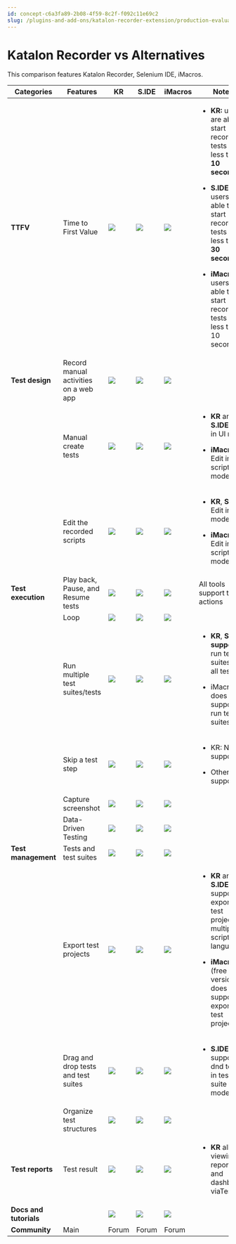 ```yaml
---
id: concept-c6a3fa89-2b08-4f59-8c2f-f092c11e69c2
slug: /plugins-and-add-ons/katalon-recorder-extension/production-evaluation-center/katalon-recorder-vs-alternatives
---
```


# Katalon Recorder vs Alternatives

This comparison features Katalon Recorder, Selenium IDE, iMacros.

<table><tr><th><strong>Categories</strong></th><th><strong>Features</strong></th><th><strong>KR</strong></th><th><strong>S.IDE</strong></th><th><strong>iMacros</strong></th><th><strong>Notes</strong></th></tr><tbody><tr><td><strong>TTFV</strong></td><td>Time to First Value</td><td><img src="https://raw.githubusercontent.com/katalon-studio/docs-images/master/katalon-recorder/docs/jtbd/katalon-recorder-vs-selenium-ide/image1.png" /></td><td><img src="https://raw.githubusercontent.com/katalon-studio/docs-images/master/katalon-recorder/docs/jtbd/katalon-recorder-vs-selenium-ide/image2.png" /></td><td><img src="https://raw.githubusercontent.com/katalon-studio/docs-images/master/katalon-recorder/docs/jtbd/katalon-recorder-vs-selenium-ide/image1.png" /></td><td><ul><li><p><strong>KR:</strong> users are able to start recording tests in less than <strong>10 seconds</strong></p></li><li><p><strong>S.IDE:</strong> users are able to start recording tests in less then <strong>30 seconds</strong></p></li><li><p><strong>iMacros:</strong> users are able to start recording tests in less than 10 seconds</p></li></ul></td></tr><tr><td><strong>Test design</strong></td><td>Record manual activities on a web app</td><td><img src="https://raw.githubusercontent.com/katalon-studio/docs-images/master/katalon-recorder/docs/jtbd/katalon-recorder-vs-selenium-ide/image1.png" /></td><td><img src="https://raw.githubusercontent.com/katalon-studio/docs-images/master/katalon-recorder/docs/jtbd/katalon-recorder-vs-selenium-ide/image1.png" /></td><td><img src="https://raw.githubusercontent.com/katalon-studio/docs-images/master/katalon-recorder/docs/jtbd/katalon-recorder-vs-selenium-ide/image1.png" /></td><td> </td></tr><tr><td> </td><td>Manual create tests</td><td><img src="https://raw.githubusercontent.com/katalon-studio/docs-images/master/katalon-recorder/docs/jtbd/katalon-recorder-vs-selenium-ide/image1.png" /></td><td><img src="https://raw.githubusercontent.com/katalon-studio/docs-images/master/katalon-recorder/docs/jtbd/katalon-recorder-vs-selenium-ide/image1.png" /></td><td><img src="https://raw.githubusercontent.com/katalon-studio/docs-images/master/katalon-recorder/docs/jtbd/katalon-recorder-vs-selenium-ide/image1.png" /></td><td><ul><li><p><strong>KR</strong> and <strong>S.IDE</strong>: Edit in UI mode</p></li><li><p><strong>iMacros</strong>: Edit in scripting mode</p></li></ul></td></tr><tr><td> </td><td>Edit the recorded scripts</td><td><img src="https://raw.githubusercontent.com/katalon-studio/docs-images/master/katalon-recorder/docs/jtbd/katalon-recorder-vs-selenium-ide/image1.png" /></td><td><img src="https://raw.githubusercontent.com/katalon-studio/docs-images/master/katalon-recorder/docs/jtbd/katalon-recorder-vs-selenium-ide/image1.png" /></td><td><img src="https://raw.githubusercontent.com/katalon-studio/docs-images/master/katalon-recorder/docs/jtbd/katalon-recorder-vs-selenium-ide/image1.png" /></td><td><ul><li><p><strong>KR</strong>, <strong>S.IDE</strong>: Edit in UI mode</p></li><li><p><strong>iMacros</strong>: Edit in scripting mode</p></li></ul></td></tr><tr><td><strong>Test execution</strong></td><td>Play back, Pause, and Resume tests</td><td><img src="https://raw.githubusercontent.com/katalon-studio/docs-images/master/katalon-recorder/docs/jtbd/katalon-recorder-vs-selenium-ide/image1.png" /></td><td><img src="https://raw.githubusercontent.com/katalon-studio/docs-images/master/katalon-recorder/docs/jtbd/katalon-recorder-vs-selenium-ide/image1.png" /></td><td><img src="https://raw.githubusercontent.com/katalon-studio/docs-images/master/katalon-recorder/docs/jtbd/katalon-recorder-vs-selenium-ide/image1.png" /></td><td>All tools support these actions</td></tr><tr><td> </td><td>Loop</td><td><img src="https://raw.githubusercontent.com/katalon-studio/docs-images/master/katalon-recorder/docs/jtbd/katalon-recorder-vs-selenium-ide/image1.png" /></td><td><img src="https://raw.githubusercontent.com/katalon-studio/docs-images/master/katalon-recorder/docs/jtbd/katalon-recorder-vs-selenium-ide/image1.png" /></td><td><img src="https://raw.githubusercontent.com/katalon-studio/docs-images/master/katalon-recorder/docs/jtbd/katalon-recorder-vs-selenium-ide/image1.png" /></td><td> </td></tr><tr><td> </td><td>Run multiple test suites/tests</td><td><img src="https://raw.githubusercontent.com/katalon-studio/docs-images/master/katalon-recorder/docs/jtbd/katalon-recorder-vs-selenium-ide/image1.png" /></td><td><img src="https://raw.githubusercontent.com/katalon-studio/docs-images/master/katalon-recorder/docs/jtbd/katalon-recorder-vs-selenium-ide/image1.png" /></td><td><img src="https://raw.githubusercontent.com/katalon-studio/docs-images/master/katalon-recorder/docs/jtbd/katalon-recorder-vs-selenium-ide/image3.png" /></td><td><ul><li><p><strong>KR</strong>, <strong>S.IDE</strong> <strong>support</strong> run test suites and all tests</p></li><li><p>iMacros does not support run test suites</p></li></ul></td></tr><tr><td> </td><td>Skip a test step</td><td><img src="https://raw.githubusercontent.com/katalon-studio/docs-images/master/katalon-recorder/docs/jtbd/katalon-recorder-vs-selenium-ide/image3.png" /></td><td><img src="https://raw.githubusercontent.com/katalon-studio/docs-images/master/katalon-recorder/docs/jtbd/katalon-recorder-vs-selenium-ide/image1.png" /></td><td><img src="https://raw.githubusercontent.com/katalon-studio/docs-images/master/katalon-recorder/docs/jtbd/katalon-recorder-vs-selenium-ide/image1.png" /></td><td><ul><li><p>KR: Not support</p></li><li><p>Others: support</p></li></ul></td></tr><tr><td> </td><td>Capture screenshot</td><td><img src="https://raw.githubusercontent.com/katalon-studio/docs-images/master/katalon-recorder/docs/jtbd/katalon-recorder-vs-selenium-ide/image1.png" /></td><td><img src="https://raw.githubusercontent.com/katalon-studio/docs-images/master/katalon-recorder/docs/jtbd/katalon-recorder-vs-selenium-ide/image3.png" /></td><td><img src="https://raw.githubusercontent.com/katalon-studio/docs-images/master/katalon-recorder/docs/jtbd/katalon-recorder-vs-selenium-ide/image3.png" /></td><td> </td></tr><tr><td> </td><td>Data-Driven Testing</td><td><img src="https://raw.githubusercontent.com/katalon-studio/docs-images/master/katalon-recorder/docs/jtbd/katalon-recorder-vs-selenium-ide/image1.png" /></td><td><img src="https://raw.githubusercontent.com/katalon-studio/docs-images/master/katalon-recorder/docs/jtbd/katalon-recorder-vs-selenium-ide/image3.png" /></td><td><img src="https://raw.githubusercontent.com/katalon-studio/docs-images/master/katalon-recorder/docs/jtbd/katalon-recorder-vs-selenium-ide/image3.png" /></td><td> </td></tr><tr><td><strong>Test management</strong></td><td>Tests and test suites</td><td><img src="https://raw.githubusercontent.com/katalon-studio/docs-images/master/katalon-recorder/docs/jtbd/katalon-recorder-vs-selenium-ide/image1.png" /></td><td><img src="https://raw.githubusercontent.com/katalon-studio/docs-images/master/katalon-recorder/docs/jtbd/katalon-recorder-vs-selenium-ide/image1.png" /></td><td><img src="https://raw.githubusercontent.com/katalon-studio/docs-images/master/katalon-recorder/docs/jtbd/katalon-recorder-vs-selenium-ide/image1.png" /></td><td> </td></tr><tr><td> </td><td>Export test projects</td><td><img src="https://raw.githubusercontent.com/katalon-studio/docs-images/master/katalon-recorder/docs/jtbd/katalon-recorder-vs-selenium-ide/image1.png" /></td><td><img src="https://raw.githubusercontent.com/katalon-studio/docs-images/master/katalon-recorder/docs/jtbd/katalon-recorder-vs-selenium-ide/image1.png" /></td><td><img src="https://raw.githubusercontent.com/katalon-studio/docs-images/master/katalon-recorder/docs/jtbd/katalon-recorder-vs-selenium-ide/image2.png" /></td><td><ul><li><p><strong>KR</strong> and <strong>S.IDE</strong> support exporting test projects to multiple scripting languages</p></li><li><p><strong>iMacros</strong> (free version) does not support exporting test projects.</p></li></ul></td></tr><tr><td> </td><td>Drag and drop tests and test suites</td><td><img src="https://raw.githubusercontent.com/katalon-studio/docs-images/master/katalon-recorder/docs/jtbd/katalon-recorder-vs-selenium-ide/image1.png" /></td><td><img src="https://raw.githubusercontent.com/katalon-studio/docs-images/master/katalon-recorder/docs/jtbd/katalon-recorder-vs-selenium-ide/image2.png" /></td><td><img src="https://raw.githubusercontent.com/katalon-studio/docs-images/master/katalon-recorder/docs/jtbd/katalon-recorder-vs-selenium-ide/image1.png" /></td><td><ul><li><p><strong>S.IDE</strong> only supports dnd tests in test suite view mode</p></li></ul></td></tr><tr><td> </td><td>Organize test structures</td><td><img src="https://raw.githubusercontent.com/katalon-studio/docs-images/master/katalon-recorder/docs/jtbd/katalon-recorder-vs-selenium-ide/image1.png" /></td><td><img src="https://raw.githubusercontent.com/katalon-studio/docs-images/master/katalon-recorder/docs/jtbd/katalon-recorder-vs-selenium-ide/image1.png" /></td><td><img src="https://raw.githubusercontent.com/katalon-studio/docs-images/master/katalon-recorder/docs/jtbd/katalon-recorder-vs-selenium-ide/image1.png" /></td><td> </td></tr><tr><td><strong>Test reports</strong></td><td>Test result</td><td><img src="https://raw.githubusercontent.com/katalon-studio/docs-images/master/katalon-recorder/docs/jtbd/katalon-recorder-vs-selenium-ide/image1.png" /></td><td><img src="https://raw.githubusercontent.com/katalon-studio/docs-images/master/katalon-recorder/docs/jtbd/katalon-recorder-vs-selenium-ide/image1.png" /></td><td><img src="https://raw.githubusercontent.com/katalon-studio/docs-images/master/katalon-recorder/docs/jtbd/katalon-recorder-vs-selenium-ide/image3.png" /></td><td><ul><li><p><strong>KR</strong> allows viewing reports and dashboard viaTestOps</p></li></ul></td></tr><tr><td><strong>Docs and tutorials</strong></td><td> </td><td><img src="https://raw.githubusercontent.com/katalon-studio/docs-images/master/katalon-recorder/docs/jtbd/katalon-recorder-vs-selenium-ide/image1.png" /></td><td><img src="https://raw.githubusercontent.com/katalon-studio/docs-images/master/katalon-recorder/docs/jtbd/katalon-recorder-vs-selenium-ide/image1.png" /></td><td><img src="https://raw.githubusercontent.com/katalon-studio/docs-images/master/katalon-recorder/docs/jtbd/katalon-recorder-vs-selenium-ide/image1.png" /></td><td> </td></tr><tr><td><strong>Community</strong></td><td>Main</td><td>Forum</td><td>Forum</td><td>Forum</td><td> </td></tr></tbody></table>